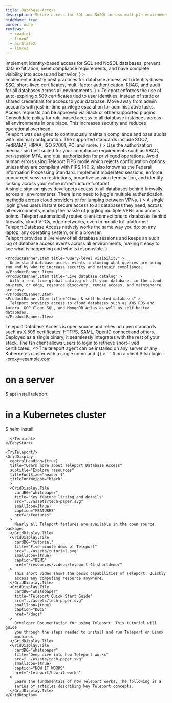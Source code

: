 ```yaml
---
title: Database-Access
description: Secure access for SQL and NoSQL across multiple environments.
hideWave: true
border: none
reviews:
  - roadie1
  - linxo2
  - airSlate2
  - linxo3
---
```



<Section bg="grayWave">
  <AnimationHeader
    title="Teleport Database Access"
    subtitle="Teleport Access Plane"
    animation="terminal"
    terminalText="database"
    description={
      <>
        Implement identity-based access for SQL and NoSQL databases, prevent data exfiltration, meet compliance requirements, and have complete visibility into access and behavior.
      </>
    }
  >
  <TerminalAnimation text="database"/>
  </AnimationHeader>
  <AnnouncementBar />
</Section>
<Section bg="wavelight">
  <ProductBanner
    imgPosition="right"
    title="Easily secure your databases using security best practices"
    subtitle="For DevSecOps"
    src="../assets/database-image@2x-right-side.png"
    alt="a diagram of server architecture"
    description={
      <>
        Implement industry best practices for database access with identity-based SSO, short-lived certificates, multi-factor authentication, RBAC, and audit for all databases across all environments.
      </>
      }
  >
    <ProductBanner.Item title="Identity-based access" >
      Teleport enforces the use of auto-expiring x.509 certificates tied to user identities, instead of static or shared credentials for access to your database.
    </ProductBanner.Item>
    <ProductBanner.Item title="Access requests" >
      Move away from admin accounts with just-in-time privilege escalation for administrative tasks. Access requests can be approved via Slack or other supported plugins.
    </ProductBanner.Item>
    <ProductBanner.Item title="Consolidated policy" >
      Consolidate policy for role-based access to all  database instances across all environments in one place. This increases security and reduces operational overhead.
    </ProductBanner.Item>

  </ProductBanner>
</Section>

<Section bg="grayWave">
  <ProductBanner
    imgPosition="left"
    title="Meet compliance requirements"
    subtitle="For compliance-minded engineers"
    src="../assets/meet_compliance_requirements@2x.png"
    alt="a diagram of server architecture"
    description={
      <>
        Teleport was designed to continuously maintain compliance and pass audits with minimal configuration. The supported standards include SOC2, FedRAMP, HIPAA, ISO 27001, PCI and more.
      </>
      }
  >
    <ProductBanner.Item title="Advanced authorization" >
      Use the authorization mechanism best suited for your compliance requirements such as RBAC, per-session MFA, and dual authorization for privileged operations.
    </ProductBanner.Item>
    <ProductBanner.Item title="FIPS mode" >
      Avoid human errors using Teleport FIPS mode which rejects configuration options unless they are compliant with FIPS 140-2, also known as the Federal Information Processing Standard.
    </ProductBanner.Item>
     <ProductBanner.Item title="Session controls" >
      Implement moderated sessions, enforce concurrent session restrictions, proactive session termination, and identity locking across your entire infrastructure footprint.
    </ProductBanner.Item>
  </ProductBanner>
</Section>



<Section bg="wavelight">
  <ProductBanner
    imgPosition="right"
    title="Database security that doesn't get in the way"
    subtitle="For developers"
    src="../assets/globe-laptop-image@2x-right-side.png"
    alt="a diagram of server architecture"
    description={
      <>
        A single sign-on gives developers access to all databases behind firewalls across all environments. There is no need to juggle multiple authentication methods across cloud providers or for jumping between VPNs.
      </>
      }
  >
    <ProductBanner.Item title="Delightful experience" >
      A single login gives users instant secure access to all databases they need, across all environments, ending the hassle of juggling multiple VPNs and access points.
    </ProductBanner.Item>
    <ProductBanner.Item title="Unified connectivity" >
      Teleport automatically routes client connections to databases behind firewalls, cloud VPCs, edge networks, even to mobile IoT platforms!
    </ProductBanner.Item>
     <ProductBanner.Item title="Multi-platform" >
      Teleport Database Access natively works the same way you do: on any laptop, any operating system, or in a browser.
    </ProductBanner.Item>
  </ProductBanner>
</Section>
<Section bg="grayWave">
  <ProductBanner
    imgPosition="left"
    title="Complete visibility into access and behavior"
    subtitle="Audit log"
    src="../assets/session-replay.gif"
    alt="session replay with Teleport"
    description={
      <>
        Teleport provides a live view of all database sessions and keeps an audit log of database access events across all environments, making it easy to see what is happening and who is responsible.
      </>
      }

>

    <ProductBanner.Item title="Query-level visibility" >
      Understand database access events including what queries are being run and by who to increase security and maintain compliance.
    </ProductBanner.Item>
    <ProductBanner.Item title="Live database catalog" >
      With a real-time global catalog of all your databases in the cloud, on-prem, or edge, resource discovery, remote access, and maintenance are easy.
    </ProductBanner.Item>
    <ProductBanner.Item title="Cloud & self-hosted databases" >
      Teleport provides access to cloud databases such as AWS RDS and Aurora, GCP Cloud SQL, and MongoDB Atlas as well as self-hosted databases.
    </ProductBanner.Item>

  </ProductBanner>
</Section>
<VideoBanner title="Demo Video" videoId="rPX_973PoW8" />
<WorksWith title="Works with everything you have" variant="database">
  Teleport Database Access is open source and relies on open standards such as
  X.509 certificates, HTTPS, SAML, OpenID connect and others. Deployed as a
  single binary, it seamlessly integrates with the rest of your stack.
</WorksWith>
<EasyStart
  description="Teleport is easy to deploy and use. We believe that simplicity and good user experience are key to first-class security."
  listDescription="Teleport consists of just two binaries."
  listItems={[
    <>The <span style={{color: "#512FC9", fontFamily: "Ubuntu Mono"}}>tsh</span> client allows users to login to retrieve short-lived certificates.</>,
    <>The <span style={{color: "#512FC9", fontFamily: "Ubuntu Mono"}}>teleport</span> agent can be installed on any server or any Kubernetes cluster with a single command.</>
  ]}
>
  <Terminal>
```
# on a client
$ tsh login --proxy=example.com

# on a server
$ apt install teleport

# in a Kubernetes cluster
$ helm install
```
  </Terminal>
</EasyStart>

<TryTeleport/>
<GridDisplay
  centralHeading={true}
  title="Learn more about Teleport Database Access"
  subtitle="Explore resources"
  titleFontSize="header-1"
  titleFontWeight="black"
  >
  <GridDisplay.Tile
    cardBG="whitepaper"
    title="Key feature listing and details"
    src="../assets/tech-paper.svg"
    smallIcon={true}
    caption="FEATURES"
    href="/features"
  >
    Nearly all Teleport features are available in the open source package.
  </GridDisplay.Tile>
  <GridDisplay.Tile
    cardBG="tutorial"
    title="Five-minute demo of Teleport"
    src="../assets/tutorial.svg"
    smallIcon={true}
    caption="DEMO"
    href="/resources/videos/teleport-43-shortdemo/"
  >
    This short video shows the basic capabilities of Teleport. Quickly
    access any computing resource anywhere.
  </GridDisplay.Tile>
  <GridDisplay.Tile
    cardBG="whitepaper"
    title="Teleport Quick Start Guide"
    src="../assets/tech-paper.svg"
    smallIcon={true}
    caption="DOCS"
    href="/docs"
  >
    Developer Documentation for using Teleport. This tutorial will guide
    you through the steps needed to install and run Teleport on Linux
    machines.
  </GridDisplay.Tile>
  <GridDisplay.Tile
    cardBG="whitepaper"
    title="Deep dive into how Teleport works"
    src="../assets/tech-paper.svg"
    smallIcon={true}
    caption="HOW IT WORKS"
    href="/teleport/how-it-works"
  >
    Learn the fundamentals of how Teleport works. The following is a
    series of articles describing key Teleport concepts.
  </GridDisplay.Tile>
</GridDisplay>
